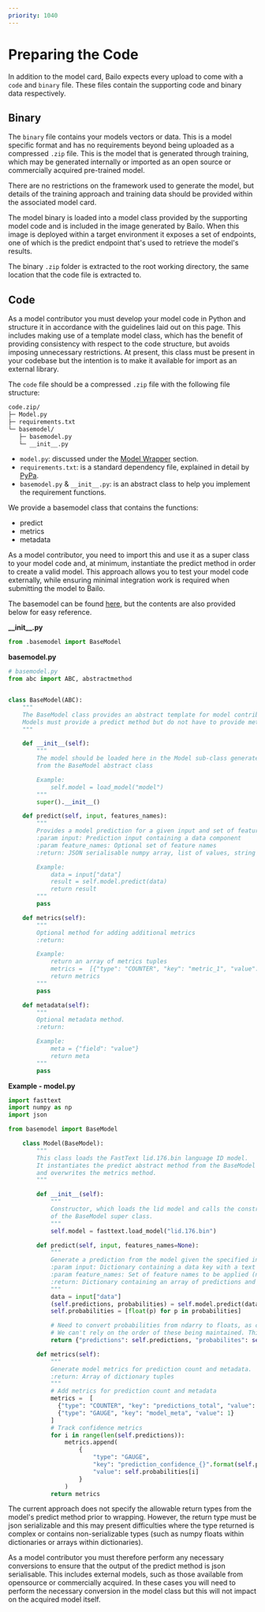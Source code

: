 ```yaml
---
priority: 1040
---
```



# Preparing the Code

In addition to the model card, Bailo expects every upload to come with a `code` and `binary` file. These files contain
the supporting code and binary data respectively.

## Binary

The `binary` file contains your models vectors or data. This is a model specific format and has no requirements beyond
being uploaded as a compressed `.zip` file. This is the model that is generated through training, which may be generated
internally or imported as an open source or commercially acquired pre-trained model.

There are no restrictions on the framework used to generate the model, but details of the training approach and training
data should be provided within the associated model card.

The model binary is loaded into a model class provided by the supporting model code and is included in the image
generated by Bailo. When this image is deployed within a target environment it exposes a set of endpoints, one of which
is the predict endpoint that's used to retrieve the model's results.

The binary `.zip` folder is extracted to the root working directory, the same location that the code file is extracted
to.

## Code

As a model contributor you must develop your model code in Python and structure it in accordance with the guidelines
laid out on this page. This includes making use of a template model class, which has the benefit of providing
consistency with respect to the code structure, but avoids imposing unnecessary restrictions. At present, this class
must be present in your codebase but the intention is to make it available for import as an external library.

The `code` file should be a compressed `.zip` file with the following file structure:

```txt
code.zip/
├─ Model.py
├─ requirements.txt
└─ basemodel/
   ├─ basemodel.py
   └─ __init__.py
```

- `model.py`: discussed under the [Model Wrapper](./model-wrapper) section.
- `requirements.txt`: is a standard dependency file, explained in detail by
  [PyPa](https://pip.pypa.io/en/stable/reference/requirements-file-format/).
- `basemodel.py` & `__init__.py`: is an abstract class to help you implement the requirement functions.

We provide a basemodel class that contains the functions:

- predict
- metrics
- metadata

As a model contributor, you need to import this and use it as a super class to your model code and, at minimum,
instantiate the predict method in order to create a valid model. This approach allows you to test your model code
externally, while ensuring minimal integration work is required when submitting the model to Bailo.

The basemodel can be found [here](../examples/example_model_code/basemodel/basemodel.py), but the contents are also
provided below for easy reference.

**\_\_init\_\_.py**

```python
from .basemodel import BaseModel
```

**basemodel.py**

```python
# basemodel.py
from abc import ABC, abstractmethod


class BaseModel(ABC):
    """
    The BaseModel class provides an abstract template for model contributors.
    Models must provide a predict method but do not have to provide metrics or metadata
    """

    def __init__(self):
        """
        The model should be loaded here in the Model sub-class generated
        from the BaseModel abstract class

        Example:
            self.model = load_model("model")
        """
        super().__init__()

    def predict(self, input, features_names):
        """
        Provides a model prediction for a given input and set of feature names
        :param input: Prediction input containing a data component
        :param feature_names: Optional set of feature names
        :return: JSON serialisable numpy array, list of values, string or bytes

        Example:
            data = input["data"]
            result = self.model.predict(data)
            return result
        """
        pass

    def metrics(self):
        """
        Optional method for adding additional metrics
        :return:

        Example:
            return an array of metrics tuples
            metrics =  [{"type": "COUNTER", "key": "metric_1", "value": 1}]
            return metrics
        """
        pass

    def metadata(self):
        """
        Optional metadata method.
        :return:

        Example:
            meta = {"field": "value"}
            return meta
        """
        pass
```

**Example - model.py**

```python
import fasttext
import numpy as np
import json

from basemodel import BaseModel

    class Model(BaseModel):
        """
        This class loads the FastText lid.176.bin language ID model.
        It instantiates the predict abstract method from the BaseModel class
        and overwrites the metrics method.
        """

        def __init__(self):
            """
            Constructor, which loads the lid model and calls the constructor method
            of the BaseModel super class.
            """
            self.model = fasttext.load_model("lid.176.bin")

        def predict(self, input, features_names=None):
            """
            Generate a prediction from the model given the specified input data and feature names.
            :param input: Dictionary containing a data key with a text value
            :param feature_names: Set of feature names to be applied (not used in this model)
            :return: Dictionary containing an array of predictions and an array of probabilities
            """
            data = input["data"]
            (self.predictions, probabilities) = self.model.predict(data)
            self.probabilities = [float(p) for p in probabilities]

            # Need to convert probabilities from ndarry to floats, as cant serialize numpy objects
            # We can't rely on the order of these being maintained. This needs to be corrected.
            return {"predictions": self.predictions, "probabilites": self.probabilities}

        def metrics(self):
            """
            Generate model metrics for prediction count and metadata.
            :return: Array of dictionary tuples
            """
            # Add metrics for prediction count and metadata
            metrics =  [
              {"type": "COUNTER", "key": "predictions_total", "value": 1},
              {"type": "GAUGE", "key": "model_meta", "value": 1}
            ]
            # Track confidence metrics
            for i in range(len(self.predictions)):
                metrics.append(
                    {
                        "type": "GAUGE",
                        "key": "prediction_confidence_{}".format(self.predictions[i][0]),
                        "value": self.probabilities[i]
                    }
                )
            return metrics
```

The current approach does not specify the allowable return types from the model's predict method prior to wrapping.
However, the return type must be json serializable and this may present difficulties where the type returned is complex
or contains non-serializable types (such as numpy floats within dictionaries or arrays within dictionaries).

As a model contributor you must therefore perform any necessary conversions to ensure that the output of the predict
method is json serialisable. This includes external models, such as those available from opensource or commercially
acquired. In these cases you will need to perform the necessary conversion in the model class but this will not impact
on the acquired model itself.

